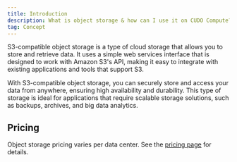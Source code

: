 ```yaml
---
title: Introduction
description: What is object storage & how can I use it on CUDO Compute?
tag: Concept
---
```


S3-compatible object storage is a type of cloud storage that allows you to store and retrieve data. It uses a simple web
services interface that is designed to work with Amazon S3's API, making it easy to integrate with existing applications
and tools that support S3. 

With S3-compatible object storage, you can securely store and access your data from anywhere, ensuring high availability and durability. This type of storage is ideal for applications that require scalable storage solutions,
such as backups, archives, and big data analytics.


## Pricing

Object storage pricing varies per data center. See the [pricing page](https://www.cudocompute.com/pricing/object-storage) for details.
